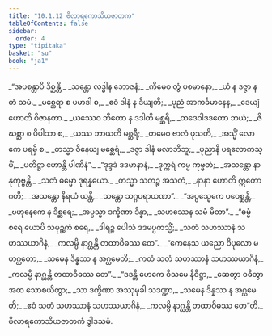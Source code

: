 ```yaml
---
title: "10.1.12 ဗိလာရကောသိယဇာတက"
tableOfContents: false
sidebar:
  order: 4
type: "tipitaka"
basket: "su"
book: "ja1"
---
```



<DynamicBreadcrumb />

<Division number="125" book="ja1">

<Paragraph number="2044" type="verses" book="ja1">
_“အပစန္တာပိ ဒိစ္ဆန္တိ,_  
_သန္တော လဒ္ဓါန ဘောဇနံ;_  
_ကိမေဝ တွံ ပစမာနော,_  
_ယံ န ဒဇ္ဇာ န တံ သမံ._  

</Paragraph>

</Division>
<Division number="126" book="ja1">

<Paragraph number="2045" type="verses" book="ja1">
_မစ္ဆေရာ စ ပမာဒါ စ,_  
_ဧဝံ ဒါနံ န ဒိယျတိ;_  
_ပုညံ အာကင်္ခမာနေန,_  
_ဒေယျံ ဟောတိ ဝိဇာနတာ._  

</Paragraph>

</Division>
<Division number="127" book="ja1">

<Paragraph number="2046" type="verses" book="ja1">
_ယဿေဝ ဘီတော န ဒဒါတိ မစ္ဆရီ,_  
_တဒေဝါဒဒတော ဘယံ;_  
_ဇိဃစ္ဆာ စ ပိပါသာ စ,_  
_ယဿ ဘာယတိ မစ္ဆရီ;_  
_တမေဝ ဗာလံ ဖုသတိ,_  
_အသ္မိံ လောကေ ပရမှိ စ._  

</Paragraph>

</Division>
<Division number="128" book="ja1">

<Paragraph number="2047" type="verses" book="ja1">
_တသ္မာ ဝိနေယျ မစ္ဆေရံ,_  
_ဒဇ္ဇာ ဒါနံ မလာဘိဘူ;_  
_ပုညာနိ ပရလောကသ္မိံ,_  
_ပတိဋ္ဌာ ဟောန္တိ ပါဏိနံ”._  

</Paragraph>

</Division>
<Division number="129" book="ja1">

<Paragraph number="2048" type="verses" book="ja1">
_“ဒုဒ္ဒဒံ ဒဒမာနာနံ,_  
_ဒုက္ကရံ ကမ္မ ကုဗ္ဗတံ;_  
_အသန္တော နာနုကုဗ္ဗန္တိ,_  
_သတံ ဓမ္မော ဒုရန္နယော._  

</Paragraph>

</Division>
<Division number="130" book="ja1">

<Paragraph number="2049" type="verses" book="ja1">
_တသ္မာ သတဉ္စ အသတံ,_  
_နာနာ ဟောတိ ဣတော ဂတိ;_  
_အသန္တော နိရယံ ယန္တိ,_  
_သန္တော သဂ္ဂပရာယဏာ”._  

</Paragraph>

</Division>
<Division number="131" book="ja1">

<Paragraph number="2050" type="verses" book="ja1">
_“အပ္ပသ္မေကေ ပဝေစ္ဆန္တိ,_  
_ဗဟုနေကေ န ဒိစ္ဆရေ;_  
_အပ္ပသ္မာ ဒက္ခိဏာ ဒိန္နာ,_  
_သဟဿေန သမံ မိတာ”._  

</Paragraph>

</Division>
<Division number="132" book="ja1">

<Paragraph number="2051" type="verses" book="ja1">
_“ဓမ္မံ စရေ ယောပိ သမုဉ္ဆကံ စရေ,_  
_ဒါရဉ္စ ပေါသံ ဒဒမပ္ပကသ္မိံ;_  
_သတံ သဟဿာနံ သဟဿယာဂိနံ,_  
_ကလမ္ပိ နာဂ္ဃန္တိ တထာဝိဓဿ တေ”._  

</Paragraph>

</Division>
<Division number="133" book="ja1">

<Paragraph number="2052" type="verses" book="ja1">
_“ကေနေသ ယညော ဝိပုလော မဟဂ္ဃတော,_  
_သမေန ဒိန္နဿ န အဂ္ဃမေတိ;_  
_ကထံ သတံ သဟဿာနံ သဟဿယာဂိနံ,_  
_ကလမ္ပိ နာဂ္ဃန္တိ တထာဝိဓဿ တေ”._  

</Paragraph>

</Division>
<Division number="134" book="ja1">

<Paragraph number="2053" type="verses" book="ja1">
_“ဒဒန္တိ ဟေကေ ဝိသမေ နိဝိဋ္ဌာ,_  
_ဆေတွာ ဝဓိတွာ အထ သောစယိတွာ;_  
_သာ ဒက္ခိဏာ အဿုမုခါ သဒဏ္ဍာ,_  
_သမေန ဒိန္နဿ န အဂ္ဃမေတိ;_  
_ဧဝံ သတံ သဟဿာနံ သဟဿယာဂိနံ,_  
_ကလမ္ပိ နာဂ္ဃန္တိ တထာဝိဓဿ တေ”တိ._  


</Paragraph>
</Division>

<Paragraph number="2054" type="center" book="ja1">
ဗိလာရကောသိယဇာတကံ ဒွါဒသမံ.
</Paragraph>